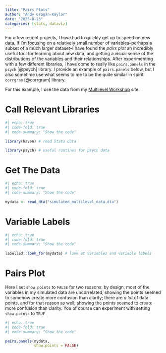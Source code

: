 ```yaml
---
title: "Pairs Plots"
author: "Andy Grogan-Kaylor" 
date: "2025-8-23"
categories: [stats, dataviz]
---
```


For a few recent projects, I have had to quickly get up to speed on new data. If I'm focusing on a relatively small number of variables--perhaps a subset of a much larger dataset--I have found the *pairs plot* an incredibly useful tool for learning about new data, and getting a visual sense of the distributions of the variables and their relationships. After experimenting with a few different libraries, I have come to really like `pairs.panels` in the `psych` [@psych] library. I provide an example of `pairs.panels` below, but I also sometime use what seems to me to be the quite similar in spirit `corrgram` [@corrgram] library.

For this example, I use the data from my [Multilevel Workshop](https://agrogan1.github.io/multilevel-workshop/) site.

# Call Relevant Libraries

```r
#| echo: true
#| code-fold: true
#| code-summary: "Show the code"
 
library(haven) # read Stata data

library(psych) # useful routines for psych data

```

# Get The Data

```r
#| echo: true
#| code-fold: true
#| code-summary: "Show the code"
 
mydata <- read_dta("simulated_multilevel_data.dta")

```

# Variable Labels

```r
#| echo: true
#| code-fold: true
#| code-summary: "Show the code"
 
labelled::look_for(mydata) # look at variables and variable labels

```

# Pairs Plot

Here I set `show.points` to `FALSE` for two reasons: by design, most of the variables in my simulated data are uncorrelated, showing the points seemed to somehow create more confusion than clarity; there are *a lot* of data points, and for that reason as well, showing the points seemed to create more confusion than clarity. You of course can experiment with setting `show.points` to `TRUE`

```r
#| echo: true
#| code-fold: true
#| code-summary: "Show the code"
 
pairs.panels(mydata,
             show.points = FALSE)

```


